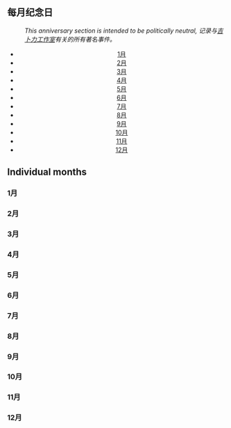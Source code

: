 == 每月纪念日 ==
:''This anniversary section is intended to be politically neutral, 记录与[[吉卜力工作室|吉卜力工作室]]有关的所有著名事件。''

<div class="WSerieH hlist" id="WMois" style="margin: 1em 0 1em 0; text-align: center;">
*[[Portal:吉卜力工作室/Anniversaries/1月|1月]]  
*[[Portal:吉卜力工作室/Anniversaries/2月|2月]]  
*[[Portal:吉卜力工作室/Anniversaries/3月|3月]]  
*[[Portal:吉卜力工作室/Anniversaries/4月|4月]]  
*[[Portal:吉卜力工作室/Anniversaries/5月|5月]]  
*[[Portal:吉卜力工作室/Anniversaries/6月|6月]]  
*[[Portal:吉卜力工作室/Anniversaries/7月|7月]]  
*[[Portal:吉卜力工作室/Anniversaries/8月|8月]]  
*[[Portal:吉卜力工作室/Anniversaries/9月|9月]]  
*[[Portal:吉卜力工作室/Anniversaries/10月|10月]]  
*[[Portal:吉卜力工作室/Anniversaries/11月|11月]]  
*[[Portal:吉卜力工作室/Anniversaries/12月|12月]]
</div>

==Individual months==
===1月===
{{Portal:吉卜力工作室/Anniversaries/1月}}

===2月===
{{Portal:吉卜力工作室/Anniversaries/2月}}

===3月===
{{Portal:吉卜力工作室/Anniversaries/3月}}

===4月===
{{Portal:吉卜力工作室/Anniversaries/4月}}

===5月===
{{Portal:吉卜力工作室/Anniversaries/5月}}

===6月===
{{Portal:吉卜力工作室/Anniversaries/6月}}

===7月===
{{Portal:吉卜力工作室/Anniversaries/7月}}

===8月===
{{Portal:吉卜力工作室/Anniversaries/8月}}

===9月===
{{Portal:吉卜力工作室/Anniversaries/9月}}

===10月===
{{Portal:吉卜力工作室/Anniversaries/10月}}

===11月===
{{Portal:吉卜力工作室/Anniversaries/11月}}

===12月===
{{Portal:吉卜力工作室/Anniversaries/12月}}